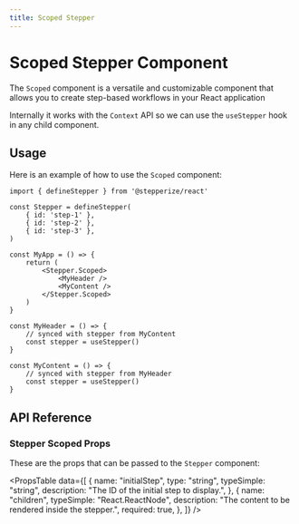 ```yaml
---
title: Scoped Stepper
---
```



# Scoped Stepper Component

The `Scoped` component is a versatile and customizable component that allows you to create step-based workflows in your React application

Internally it works with the `Context` API so we can use the `useStepper` hook in any child component.

## Usage

Here is an example of how to use the `Scoped` component:

```tsx
import { defineStepper } from '@stepperize/react'

const Stepper = defineStepper(
	{ id: 'step-1' },
	{ id: 'step-2' },
	{ id: 'step-3' },
)

const MyApp = () => {
	return (
		<Stepper.Scoped>
			<MyHeader />
			<MyContent />
		</Stepper.Scoped>
	)
}

const MyHeader = () => {
	// synced with stepper from MyContent
	const stepper = useStepper()
}

const MyContent = () => {
	// synced with stepper from MyHeader
	const stepper = useStepper()
}
```

## API Reference

### Stepper Scoped Props

These are the props that can be passed to the `Stepper` component:

<PropsTable
	data={[
		{
			name: "initialStep",
			type: "string",
			typeSimple: "string",
			description: "The ID of the initial step to display.",
		},
		{
			name: "children",
			typeSimple: "React.ReactNode",
			description: "The content to be rendered inside the stepper.",
			required: true,
		},
	]}
/>